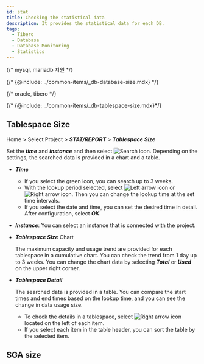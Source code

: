 ```yaml
---
id: stat
title: Checking the statistical data
description: It provides the statistical data for each DB.
tags:
  - Tibero
  - Database
  - Database Monitoring
  - Statistics
---
```




<Dbsqlstatic />


<Dbtrendbyquery />  


<Dbdetailviewquery /> 

{/* mysql, mariadb 지원 */}

{/* {@include: ../common-items/_db-database-size.mdx} */}

{/* oracle, tibero */}

{/* {@include: ../common-items/_db-tablespace-size.mdx}*/}

## Tablespace Size

Home > Select Project > **_STAT/REPORT_** > **_Tablespace Size_**

<ImgLang img="tibero-tablespace-size.png" desc="Tablespace Size" />

Set the **_time_** and **_instance_** and then select ![Search icon](/img/ico-btn-search.png). Depending on the settings, the searched data is provided in a chart and a table.

- **_Time_**
  - If you select the green icon, you can search up to 3 weeks. 
  - With the lookup period selected, select ![Left arrow icon](/img/left-arrow.svg) or ![Right arrow icon](/img/right-arrow.svg). Then you can change the lookup time at the set time intervals.
  - If you select the date and time, you can set the desired time in detail. After configuration, select **_OK_**.

- **_Instance_**: You can select an instance that is connected with the project.

- **_Tablespace Size_** Chart

  The maximum capacity and usage trend are provided for each tablespace in a cumulative chart. You can check the trend from 1 day up to 3 weeks. You can change the chart data by selecting **_Total_** or **_Used_** on the upper right corner.

- **_Tablespace Detail_**

  The searched data is provided in a table. You can compare the start times and end times based on the lookup time, and you can see the change in data usage size. 

  - To check the details in a tablespace, select ![Right arrow icon](/img/right-arrow.svg) located on the left of each item.
  - If you select each item in the table header, you can sort the table by the selected item.

## SGA size


<Dbsgasize />
